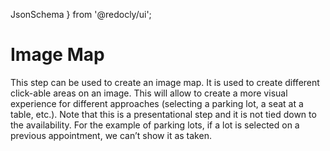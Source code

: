  JsonSchema
} from '@redocly/ui';


# Image Map
This step can be used to create an image map. It is used to create different click-able areas on an image. This will allow to create a more visual experience for different approaches (selecting a parking lot, a seat at a table, etc.). Note that this is a presentational step and it is not tied down to the availability. For the example of parking lots, if a lot is selected on a previous appointment, we can’t show it as taken.

<JsonSchema definitionId="setster" pointer="#/components/schemas/ImageMap" />